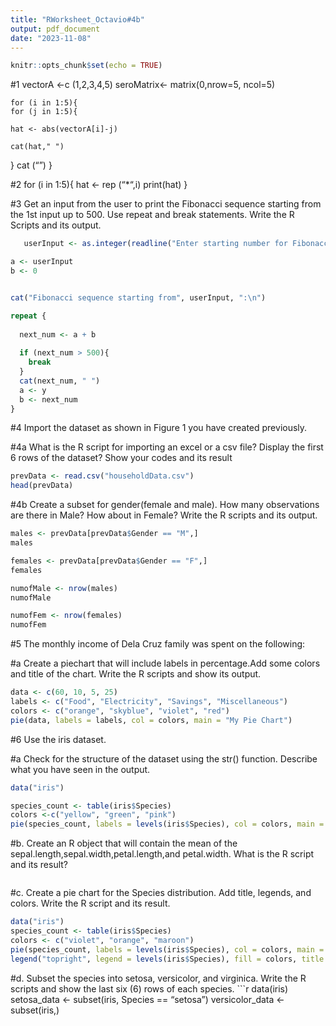 ```yaml
---
title: "RWorksheet_Octavio#4b"
output: pdf_document
date: "2023-11-08"
---
```


```r
knitr::opts_chunk$set(echo = TRUE)
```

#1
    vectorA <-c (1,2,3,4,5)
    seroMatrix<- matrix(0,nrow=5, ncol=5)
   
    for (i in 1:5){
    for (j in 1:5){
   
    hat <- abs(vectorA[i]-j)
   
    cat(hat," ")
 }
    cat ("\n")
}    

#2
    for (i in 1:5){
    hat <- rep ("*",i)
    print(hat)
}
     
#3 Get an input from the user to print the Fibonacci sequence starting from the 1st input up to 500. Use repeat and break statements. Write the R Scripts and its output.
```r
   userInput <- as.integer(readline("Enter starting number for Fibonacci sequence: "))

a <- userInput
b <- 0


cat("Fibonacci sequence starting from", userInput, ":\n")

repeat {
  
  next_num <- a + b
  
  if (next_num > 500){
    break
  }
  cat(next_num, " ")
  a <- y
  b <- next_num
}  
```
#4 Import the dataset as shown in Figure 1 you have created previously.

#4a What is the R script for importing an excel or a csv file? Display the first 6 rows of the dataset? Show your codes and its result
```r
prevData <- read.csv("householdData.csv")
head(prevData)
```

#4b Create a subset for gender(female and male). How many observations are there in Male? How about in Female? Write the R scripts and its output.
```r
males <- prevData[prevData$Gender == "M",]
males

females <- prevData[prevData$Gender == "F",]
females

numofMale <- nrow(males)
numofMale

numofFem <- nrow(females)
numofFem
```






#5 The monthly income of Dela Cruz family was spent on the following:

#a Create a piechart that will include labels in percentage.Add some colors and title of the chart. Write the R scripts and show its output.

```r
data <- c(60, 10, 5, 25)
labels <- c("Food", "Electricity", "Savings", "Miscellaneous")
colors <- c("orange", "skyblue", "violet", "red")
pie(data, labels = labels, col = colors, main = "My Pie Chart")
```
#6 Use the iris dataset.

#a Check for the structure of the dataset using the str() function. Describe what you have seen in the output.

```r
data("iris")

species_count <- table(iris$Species)
colors <-c("yellow", "green", "pink")
pie(species_count, labels = levels(iris$Species), col = colors, main = "Iris Species Distribution")
```    
#b. Create an R object that will contain the mean of the sepal.length,sepal.width,petal.length,and petal.width. What is the R script and its result?
```r






```
#c. Create a pie chart for the Species distribution. Add title, legends, and colors. Write the R script and its result.
```r
data("iris")
species_count <- table(iris$Species)
colors <- c("violet", "orange", "maroon")
pie(species_count, labels = levels(iris$Species), col = colors, main = "Iris Species Distribution")
legend("topright", legend = levels(iris$Species), fill = colors, title = "Species")
```
#d. Subset the species into setosa, versicolor, and virginica. Write the R scripts and show the last six (6) rows of each species.
```r
data(iris)
setosa_data <- subset(iris, Species == "setosa")
versicolor_data <- subset(iris,)